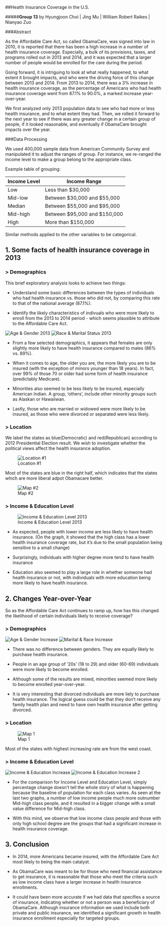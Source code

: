
<!------->
<!--title: "Health Insurance Coverage Analysis""-->
<!--output: html_document-->
<!------->

<!--```{r setup, include=FALSE}-->
<!--knitr::opts_chunk$set(echo = TRUE)-->
<!--```-->





##Health Insurance Coverage in the U.S. 

#####**Group 13**  by Hyungjoon Choi  |  Jing Mu  |  William Robert Raikes  |  Nianyao Zuo  


###Abstract

As the Affordable Care Act, so called ObamaCare, was signed into law in 2010, it is reported that there has been a high increase in a number of health insurance coverage. Especially, a bulk of its provisions, taxes, and programs rolled out in 2013 and 2014, and it was expected that a larger number of people would be enrolled for the care during the period.

Going forward, it is intriguing to look at what really happened, to what extent it brought impacts, and who were the driving force of this change between 2013 and 2014. From 2013 to 2014, there was a 3% increase in health insurance coverage, as the percentage of Americans who had health insurance coverage went from 87.1% to 90.0%, a marked increase year-over-year.

We first analyzed only 2013 population data to see who had more or less health insurance, and to what extent they had. Then, we rolled it forward to the next year to see if there was any greater change in a certain group of people, if it looked reasonable, and eventually if ObamaCare brought impacts over the year. 


###Data Processing

We used 400,000 sample data from American Community Survey and manipulated it to adjust the ranges of group. For instance, we re-ranged the income level to make a group belong to the appropriate class. 

Example table of grouping:

Income Level |         Income Range
------------ | -----------------------------
Low          | Less than $30,000
Mid-low      | Between $30,000 and $55,000
Median       | Between $55,000 and $95,000
Mid-high     | Between $95,000 and $150,000
High         | More than $150,000

Similar methods applied to the other variables to be categorical.

<!--```{r, include = F}-->
<!--library(choroplethr)-->
<!--library(dplyr)-->
<!--library(readr)-->
<!--library(DT)-->
<!--library(data.table)-->
<!--library(tidyr)-->
<!--library(ggplot2)-->
<!--library(scales)-->
<!--library(cowplot)-->

<!--setwd('E:/OneDrive/Fall 2016/5243 Applied Data Science/Project1') ##change this for your local drive-->
<!--set.seed(4)-->

<!--reread = 2-->
<!--if (reread == 1){-->
<!--  pusa_13<-fread("ss13pusa.csv")-->
<!--  pusb_13<-fread("ss13pusb.csv")-->
<!--  pus_13 <- rbind(pusa_13,pusb_13)-->

<!--  pusa_14<-fread("ss14pusa.csv")-->
<!--  pusb_14<-fread("ss14pusb.csv")-->
<!--  pus_14 <- rbind(pusa_14, pusb_14)-->

<!--  rm(pusa_13, pusb_13, pusa_14, pusb_14)-->

<!--  pus_13selected <- subset(pus_13,select=c('ST','AGEP','WAGP','SEX','RAC1P','MAR','SCHL','HICOV', 'PWGTP','PRIVCOV','PUBCOV'))-->
<!--  pus_13selected$year <- rep(2013, nrow(pus_13selected))-->

<!--  pus_14selected <- subset(pus_14,select=c('ST','AGEP','WAGP','SEX','RAC1P','MAR','SCHL','HICOV', 'PWGTP','PRIVCOV','PUBCOV'))-->
<!--  pus_14selected$year <- rep(2014, nrow(pus_14selected))-->

<!--  pusa <- tbl_df(rbind(pus_13selected, pus_14selected, fill = TRUE))  -->
<!--  pusa$year <- as.factor(pusa$year)-->
<!--  save(pusa, file = 'pusa.csv')-->
  
<!--  reread == 2-->
<!--} else{-->
<!--  pusa <- read.csv('pusa.csv')-->
<!--}-->
<!--```-->

<!--```{r, include = F}-->
<!--#regrouping-->
<!--pusa1 <--->
<!--  pusa %>% -->
<!--  mutate(age = ifelse(AGEP %in% 0:18, "Under 18", ifelse(AGEP %in% 18:29, "20s", ifelse(AGEP %in% 30:39, "30s", ifelse(AGEP %in% 40:49, "40s", ifelse(AGEP %in% 50:59, "50s", ifelse(AGEP %in% 60:69, "60s", "Above 70"))))))) %>%-->
<!--  mutate(income = ifelse(WAGP %in% 0:30000, "Low", ifelse(WAGP %in% 30000:55000, "Mid-low", ifelse(WAGP %in% 55000:95000, "Midian", ifelse(WAGP %in% 95000:150000, "Mid-high", "High")))))%>%-->
<!--  mutate(Gender=ifelse(SEX== 1, "Male", ifelse(SEX== 2, "Female", NA)))%>%-->
<!--  mutate(Race=ifelse(RAC1P==1, "White", ifelse(RAC1P==2, "Black", ifelse(RAC1P==3, "American Indian", ifelse(RAC1P==6, "Asian", "Others")))))%>%-->
<!--  mutate(MARR=ifelse(MAR==1, "Married", ifelse(MAR==2, "Widowed", ifelse(MAR==3, "Divorced", ifelse(MAR==4, "Separated", "Never Married")))))%>%-->
<!--  mutate(Edu=ifelse(SCHL %in% 0:15, "No Highschool", ifelse(SCHL==16, "High School", ifelse(SCHL==17, "GED", ifelse(SCHL %in% 18:19, "College Credit", ifelse(SCHL==21, "Bachelor's", ifelse(SCHL==22, "Master's", ifelse(SCHL==24, "PhD", "Other"))))))))%>%-->
<!--  ungroup()-->

<!--#rearrange the factors-->
<!--pusa1$Gender<-factor(pusa1$Gender, levels=c("Male","Female"))-->
<!--pusa1$income<-factor(pusa1$income, levels=c("Low", "Mid-low", "Midian", "Mid-high", "High"))-->
<!--pusa1$age<-factor(pusa1$age, levels=c("Under 18", "20s", "30s", "40s", "50s", "60s", "Above 70"))-->
<!--pusa1$Edu<-factor(pusa1$Edu, levels=c("No Highschool", "High School", "GED", "College Credit", "Bachelor's", "Master's", "PhD", "Other"))-->
<!--pusa1$Race<-factor(pusa1$Race, levels=c("White", "Black", "American Indian", "Asian", "Others"))-->
<!--```-->



## 1. Some facts of health insurance coverage in 2013
### > Demographics

This brief exploratory analysis looks to achieve two things:

* Understand some basic differences between the types of individuals who had health insurance vs. those who did not, by comparing this rate to that of the national average (87.1%).

* Identify the likely characteristics of indivuals who were more likely to enroll from the 2013 to 2014 period - which seems plausible to attribute to the Affordable Care Act.

<!--```{r, include=F}-->
<!--age13 <- -->
<!--  pusa1 %>% filter(year=="2013") %>%-->
<!--  group_by(year, age) %>% -->
<!--  summarise(percent=round(sum(HICOV==1)/length(HICOV),2))-->


<!--sex13 <- -->
<!--  pusa1 %>% filter(year=="2013") %>%-->
<!--  group_by(year,Gender) %>% -->
<!--  summarise(percent=round(sum(HICOV==1)/length(HICOV),2))-->

<!--race13 <- -->
<!--  pusa1 %>% filter(year=="2013") %>%-->
<!--  group_by(year,Race) %>% -->
<!--  summarise(percent=round(sum(HICOV==1)/length(HICOV),2))-->

<!--mar13 <- -->
<!--  pusa1 %>% filter(year=="2013") %>%-->
<!--  group_by(year,MARR) %>% -->
<!--  summarise(percent=round(sum(HICOV==1)/length(HICOV),2))-->
<!--```-->

![Age & Gender 2013](https://github.com/TZstatsADS/Fall2016-proj1-grp13/blob/master/figs/Age%26Gender%202013.jpeg)
![Race & Marital Status 2013](https://github.com/TZstatsADS/Fall2016-proj1-grp13/blob/master/figs/Marital%26Race%202013.jpeg)

* From a few selected demographics, it appears that females are only slightly more likely to have health insurance compared to males (86% vs. 89%). 

* When it comes to age, the older you are, the more likely you are to be insured (with the exception of minors younger than 18 years). In fact, over 99% of those 70 or older had some form of health insurance (predictably Medicare).

* Minorities also seemed to be less likely to be insured, especially American Indian. A group, 'others', include other minority groups such as Alaskan or Hawaiiwan.

* Lastly, those who are married or widowed were more likely to be insured, as those who were divorced or separated were less likely.



<!--```{r, include=FALSE}-->
<!--    #Age factor-->
<!--p1 <- ggplot(age13,aes(x=age,y=percent,fill=percent))+-->
<!--  scale_fill_gradient("Count", low = "light green", high = "dark green")+-->
<!--  geom_bar(stat="identity")+-->
<!--  labs(title="Health Coverage by Age in 2013") +-->
<!--  ylab("Health Insurance Coverage Rate")+-->
<!--  #theme(legend.position = "none") + -->
<!--  geom_hline(yintercept = 0.8725,colour="red",lty=2) +-->
<!--  scale_y_continuous(labels=percent)+-->
<!--  geom_text(aes(label=percent),colour="black",size=3,vjust=4)+xlab("Age Group") +-->
<!--  theme(plot.title = element_text(size = rel(0.7)))+-->
<!--  theme(axis.text.x = element_text(size=8,face="bold", angle = 30, hjust=1))+-->
<!--  theme(axis.title.x=element_text(size=10, face="bold"))+-->
<!--  theme(axis.text.y = element_text(size=10,face="bold"))+-->
<!--  theme(axis.title.y=element_text(size=10, face="bold"))-->
<!--    #Gender factor-->
<!--p2 <- ggplot(sex13,aes(x=Gender,y=percent,fill=percent))+-->
<!--  scale_fill_gradient("Count", low = "thistle2", high = "red")+-->
<!--  geom_bar(stat="identity")+-->
<!--  labs(title="Health Coverage by Gender in 2013") +-->
<!--  xlab("Gender")+-->
<!--  ylab("Health Insurance Coverage Rate")+-->
<!--  #theme(legend.position = "none") + -->
<!--  geom_hline(yintercept = 0.8725,colour="red",lty=2)+-->
<!--  scale_y_continuous(labels=percent)+-->
<!--  geom_text(aes(label=percent),colour="black",size=3,vjust=4)+-->
<!--  theme(plot.title = element_text(size = rel(0.7)))+-->
<!--  theme(axis.text.x = element_text(size=8,face="bold",angle = 30, hjust=1))+-->
<!--  theme(axis.title.x=element_text(size=10,face="bold"))+-->
<!--  theme(axis.text.y = element_text(size=10,face="bold"))+-->
<!--  theme(axis.title.y=element_text(size=10, face="bold"))-->
<!--```-->


<!--```{r, include=FALSE}-->
<!--#Race factor-->
<!--p3 <- ggplot(race13,aes(x=Race, y=percent,fill=percent))+-->
<!--  scale_fill_gradient("Count", low = "yellow", high = "orange")+-->
<!--  geom_bar(stat="identity")+ggtitle("Health Coverage by Race in 2013") +-->
<!--  #theme(legend.position = "none")+-->
<!--  scale_y_continuous(labels=percent)+-->
<!--  geom_hline(yintercept = 0.8725,colour="red",lty=2) +-->
<!--  geom_text(aes(label=percent),colour="black",size=3,vjust=4)+xlab("Race Group") +-->
<!--  ylab("Health Insurance Coverage Rate")+-->
<!--  theme(plot.title = element_text(size = rel(0.7)))+-->
<!--  theme(axis.text.x = element_text(size=8,face="bold",angle = 30, hjust=1))+-->
<!--  theme(axis.title.x=element_text(size=10,face="bold"))+-->
<!--  theme(axis.text.y = element_text(size=8,face="bold"))+-->
<!--  theme(axis.title.y=element_text(size=10, face="bold"))-->
<!--    #Marital status factor-->
<!--p4 <- ggplot(mar13,aes(x=MARR,y=percent,fill=percent))+-->
<!--  scale_fill_gradient("Count", low = "pink", high = "purple")+-->
<!--  geom_bar(stat="identity")+ggtitle("Health Coverage by Marital Status in 2013") +-->
<!--  #theme(legend.position = "none") +-->
<!--  scale_y_continuous(labels=percent)+-->
<!--  ylab("Health Insurance Coverage Rate")+-->
<!--  geom_hline(yintercept = 0.8725,colour="red",lty=2) +-->
<!--  geom_text(aes(label=percent),colour="black",size=3,vjust=4)+xlab("Marital Status") +-->
<!--  theme(plot.title = element_text(size = rel(0.7)))+-->
<!--  theme(axis.text.x = element_text(size=8,face="bold",angle = 30, hjust=1))+-->
<!--  theme(axis.title.x=element_text(size=10,face="bold"))+-->
<!--  theme(axis.text.y = element_text(size=8,face="bold"))+-->
<!--  theme(axis.title.y=element_text(size=10, face="bold"))-->
<!--```-->
<!--```{r, eval=TRUE, echo=FALSE}-->
<!--plot_grid(p1,p2,ncol=2,rel_heights=c(1,1))-->
<!--```-->
<!--```{r, eval=TRUE, echo=FALSE}-->
<!--plot_grid(p4,p3,ncol=2,rel_heights=c(1,1))-->
<!--```-->



### > Location  

We label the states as blue(Democratic) and red(Republican) according to 2012 Presidential Election result. We wish to investigate whether the political views affect the health insurance adoption.

![Location #1](https://github.com/TZstatsADS/Fall2016-proj1-grp13/blob/master/figs/Rplot14.png)

Most of the states are blue in the right half, which indicates that the states which are more liberal adpot Obamacare better.

![Map #2](https://github.com/TZstatsADS/Fall2016-proj1-grp13/blob/master/figs/Rplot19.png)


<!--```{r, include = F}-->

<!--statename <- fread("statenames.csv")-->
<!--statename <- tbl_df(statename)-->
<!--statename$name <- as.character(tolower(statename$name))-->
<!--ST <- pus$ST-->
<!--for(i in 1:dim(pus)[1]){-->
<!--  ST[i] <-statename[statename$code==ST[i],2] -->
<!--}-->
<!--ST <- as.character(ST)-->
<!--pusa1$state <- ST-->

<!--vote <- as.factor(c(2,2,2,2,1,1,1,1,1,1,2,1,2,1,2,1,2,2,2,1,1,1,1,1,2,2,2,2,-->
<!--                    1,1,1,1,1,2,2,1,2,1,1,1,2,2,2,2,2,1,1,1,2,1,2))-->
<!--levels(vote) <- c('Democratic', 'Republican')-->


<!--heal_ins13 <- subset(pusa1[pusa1$year=='2013',], select = c('state', 'PWGTP', 'HICOV', 'PRIVCOV', 'PUBCOV'))-->
<!--heal_ins14 <- subset(pusa1[pusa1$year=='2014',], select = c('state', 'PWGTP', 'HICOV', 'PRIVCOV', 'PUBCOV'))-->

<!--heal_ins13 <- heal_ins13 %>%-->
<!--  mutate(HICOV = ifelse(HICOV == 2, 0, 1)) %>%-->
<!--  mutate(PRIVCOV = ifelse(PRIVCOV == 2, 0, 1)) %>%-->
<!--  mutate(PUBCOV = ifelse(PUBCOV == 2, 0, 1))-->
<!--heal_ins14 <- heal_ins14 %>%-->
<!--  mutate(HICOV = ifelse(HICOV == 2, 0, 1)) %>%-->
<!--  mutate(PRIVCOV = ifelse(PRIVCOV == 2, 0, 1)) %>%-->
<!--  mutate(PUBCOV = ifelse(PUBCOV == 2, 0, 1))-->
<!--state_pop13 <- heal_ins13 %>%-->
<!--  group_by(ST) %>%-->
<!--  summarise(count = n())#State population in 2013-->
<!--state_ins_pop13 <- heal_ins13 %>%-->
<!--  group_by(ST) %>%-->
<!--  summarise(count = n(),perc_hc_weighted = weighted.mean(HICOV, w = PWGTP, na.rm = T))#State population with insurance in 2013-->
<!--state_pop14 <- heal_ins14 %>%-->
<!--  group_by(state) %>%-->
<!--  summarise(count = n())#State population in 2014-->
<!--state_ins_pop14 <- heal_ins14 %>%-->
<!--  group_by(state) %>%-->
<!--  summarise(count = n(),perc_hc_weighted = weighted.mean(HICOV, w = PWGTP, na.rm = T))#State population with insurance in 2014-->
<!--state_priv13 <- heal_ins13 %>%-->
<!--  group_by(state) %>%-->
<!--  summarise(count = n(),perc_hc_weighted = weighted.mean(PRIVCOV, w = PWGTP, na.rm = T))#State population with PRIVATE insurance in 2013-->
<!--state_priv14 <- heal_ins14 %>%-->
<!--  group_by(state) %>%-->
<!--  summarise(count = n(),perc_hc_weighted = weighted.mean(PRIVCOV, w = PWGTP, na.rm = T))#State population with PRIVATE insurance in 2014-->
<!--state_pub13 <- heal_ins13 %>%-->
<!--  group_by(state) %>%-->
<!--  summarise(count = n(),perc_hc_weighted = weighted.mean(PUBCOV, w = PWGTP, na.rm = T))#State population with PUBLIC insurance in 2013-->
<!--state_pub14 <- heal_ins14 %>%-->
<!--  group_by(state) %>%-->
<!--  summarise(count = n(),perc_hc_weighted = weighted.mean(PUBCOV, w = PWGTP, na.rm = T))#State population with PUBLIC insurance in 2014-->



<!--us <- map_data("state")-->
<!-- #2013  private insurance coverage percent map-->
<!--statep_priv13 <- ggplot() +-->
<!--         geom_map(data=us, map=us,aes(x=long, y=lat, map_id=region),-->
<!--                    fill="#ffffff", color="#ffffff", size=0.15) + -->
<!--                    geom_map(data=state_priv13, map=us,aes(fill=perc_hc_weighted, map_id=state),-->
<!--                    color="#ffffff", size=0.15) + -->
<!--                    scale_fill_continuous(low='yellow', high='purple', -->
<!--                    guide='colorbar')+ggtitle("The Percentage of Private Insurance Coverage by State 2013")+        -->
<!--         theme(axis.text=element_blank(),axis.ticks=element_blank(),-->
<!--         axis.title=element_blank())+theme(legend.text=element_text(size=8))-->
<!--#2013  public insurance coverage percent map-->
<!--statep_pub13 <- ggplot() +-->
<!--         geom_map(data=us, map=us,aes(x=long, y=lat, map_id=region),-->
<!--                    fill="#ffffff", color="#ffffff", size=0.15) + -->
<!--                    geom_map(data=state_pub13, map=us,aes(fill=perc_hc_weighted, map_id=state),-->
<!--                    color="#ffffff", size=0.15) + -->
<!--                    scale_fill_continuous(low='yellow', high='purple', -->
<!--                    guide='colorbar')+ggtitle("The Percentage of Public Insurance Coverage by State 2013")+        -->
<!--         theme(axis.text=element_blank(),axis.ticks=element_blank(),-->
<!--         axis.title=element_blank())+theme(legend.text=element_text(size=8))-->



<!--ins13 <- cbind(-->
<!--statename[-52,], vote, state_pop13$count, state_ins_pop13$perc_hc_weighted,-->
<!--               state_priv13$perc_hc_weighted, state_pub13$perc_hc_weighted)#combine 2013 data-->
<!--ins14 <- cbind(-->
<!--statename[-52,], vote, state_pop14$count, state_ins_pop14$perc_hc_weighted,-->
<!--               state_priv14$perc_hc_weighted, state_pub14$perc_hc_weighted)#combine 2014 data-->
<!--colnames(ins13) <- c('state', 'name', 'abbr', 'vote', 'pop', 'ins_per',-->
<!--                     'priv_per', 'pub_per')#assign column name for 2013 data-->
<!--colnames(ins14) <- c('state', 'name', 'abbr', 'vote', 'pop', 'ins_per',-->
<!--                     'priv_per', 'pub_per')#assign column name for 2014 data-->
<!--```-->

<!--```{r}-->
<!--ggplot(ins13, aes(x=reorder(abbr,ins_per), y=ins_per, fill=factor(vote)))+-->
<!--  geom_bar(stat='identity')+scale_fill_manual(name='2012 Election results', values=c('blue','red'))+-->
<!--  ylab("Percentage")+xlab("States")+ggtitle("Percentage of People Having Health Insurance in 2013")-->
<!--```-->


<!--```{r}-->
<!--#####Heat map(difference between public and private)-->
<!--priv_cov13 <- subset(ins13, select = c('name','priv_per'))-->
<!--priv_cov13$name <- tolower(priv_cov13$name)-->
<!--colnames(priv_cov13) <- c('region', 'value')-->
<!--pm1 <- state_choropleth(priv_cov13, title='Percentage of Private Health Insurance Coverage 2013')-->

<!--pub_cov13 <- subset(ins13, select = c('name','pub_per'))-->
<!--pub_cov13$name <- tolower(pub_cov13$name)-->
<!--colnames(pub_cov13) <- c('region', 'value')-->
<!--pm2 <- state_choropleth(pub_cov13, title='Percentage of Public Health Insurance Coverage 2013')-->
<!--plot_grid(pm1,pm2,ncol=2,rel_heights=c(1,1))-->
<!--#############-->
<!--```-->

### > Income & Education Level

![Income & Education Level 2013](https://github.com/TZstatsADS/Fall2016-proj1-grp13/blob/master/figs/Income%26Edu%202013.jpeg)

<!--```{r, eval=TRUE, echo=FALSE}-->
<!--    #Income factor-->
<!--income13 <- -->
<!--  pusa1 %>% filter(year=="2013") %>%-->
<!--  group_by(year, income) %>% -->
<!--  summarise(percent=round(sum(HICOV==1)/length(HICOV),3))-->
<!--    #Education factor-->
<!--Edu13 <- -->
<!--  pusa1 %>% filter(year=="2013") %>%-->
<!--  group_by(year, Edu) %>% -->
<!--  summarise(percent=round(sum(HICOV==1)/length(HICOV),3))-->

<!--  #Graphs-->
<!--    #Income factor-->
<!--p5 <- ggplot(income13,aes(x=income,y=percent,fill=percent))+-->
<!--  scale_fill_gradient("Count", low = "pink", high = "purple")+-->
<!--  geom_bar(stat="identity")+ggtitle("Health Coverage by Income Level in 2013") +-->
<!--  #theme(legend.position = "none") +-->
<!--  scale_y_continuous(labels=percent)+-->
<!--  ylab("Health Insurance Coverage Rate")+-->
<!--  geom_hline(yintercept = 0.8725,colour="red",lty=2) +-->
<!--  geom_text(aes(label=percent),colour="black",size=3,vjust=4)+xlab("Income Level") +-->
<!--  theme(plot.title = element_text(size = rel(0.7)))+-->
<!--  theme(axis.text.x = element_text(size=8,face="bold",angle = 30, hjust=1))+-->
<!--  theme(axis.title.x=element_text(size=10,face="bold"))+-->
<!--  theme(axis.text.y = element_text(size=8,face="bold"))+-->
<!--  theme(axis.title.y=element_text(size=10, face="bold"))-->
<!--    #Education factor-->
<!--p6 <- ggplot(Edu13,aes(x=Edu,y=percent,fill=percent))+-->
<!--  scale_fill_gradient("Count", low = "light green", high = "dark green")+-->
<!--  geom_bar(stat="identity")+ggtitle("Health Coverage by Education Level") +-->
<!--  #theme(legend.position = "none") +-->
<!--  scale_y_continuous(labels=percent)+-->
<!--  ylab("Health Insurance Coverage Rate")+-->
<!--  geom_hline(yintercept = 0.8725,colour="red",lty=2) +-->
<!--  geom_text(aes(label=percent),colour="black",size=3,vjust=4)+xlab("Education Level") +-->
<!--  theme(plot.title = element_text(size = rel(0.7)))+-->
<!--  theme(axis.text.x = element_text(size=8,face="bold",angle = 30, hjust=1))+-->
<!--  theme(axis.title.x=element_text(size=10,face="bold"))+-->
<!--  theme(axis.text.y = element_text(size=8,face="bold"))+-->
<!--  theme(axis.title.y=element_text(size=10, face="bold"))-->
<!--     #Combine-->
<!--plot_grid(p5,p6,ncol=2,rel_heights=c(1,1))-->
<!--```-->

* As expected, people with lower income are less likely to have health insurance. (On the graph, it   showed that the high class has a lower health insurance coverage rate, but it's due to the small    population being sensitive to a small change)

* Surprisingly, individuals with higher degree more tend to have health insurance

* Education also seemed to play a large role in whether someone had health insurance or not, with     individuals with more education being more likely to have health insurance.



## 2. Changes Year-over-Year

So as the Affordable Care Act continues to ramp up, how has this changed the likelihood of certain individuals likely to receive coverage?

### > Demographics

![Age & Gender Increase](https://github.com/TZstatsADS/Fall2016-proj1-grp13/blob/master/figs/Age%26Gender_increase.jpeg)
![Marital & Race Increase](https://github.com/TZstatsADS/Fall2016-proj1-grp13/blob/master/figs/Marital%26Race_increase.jpeg)

<!--```{r, include=FALSE}-->
<!--    #Age factor-->
<!--age_gp <--->
<!--  pusa1 %>% -->
<!--  group_by(year, HICOV, age) %>%-->
<!--  summarise(n()) %>%-->
<!--  spread('year', 'n()') %>%-->
<!--  mutate(delta = round((`2014` - `2013`)/`2013`,3))-->
<!--    #Gender factor-->
<!--sex_gp <--->
<!--  pusa1 %>% group_by(year, HICOV, Gender) %>%-->
<!--  summarise(n()) %>%-->
<!--  spread('year', 'n()') %>%-->
<!--  mutate(delta = round((`2014` - `2013`)/`2013`,3))-->
<!--    #Race factor-->
<!--race_gp <--->
<!--  pusa1 %>% group_by(year, HICOV, Race) %>%-->
<!--  summarise(n()) %>%-->
<!--  spread('year', 'n()') %>%-->
<!--  mutate(delta = round((`2014` - `2013`)/`2013`,3))-->
<!--    #Marital Status factor-->
<!--marital_gp <- -->
<!--  pusa1 %>% -->
<!--  group_by(year, HICOV, MARR) %>%-->
<!--  summarise(n()) %>%-->
<!--  spread('year', 'n()') %>%-->
<!--  mutate(delta = round((`2014` - `2013`)/`2013`,3))-->

<!--  #Graphs-->
<!--    #Age factor-->
<!--p21 <- ggplot(age_gp[age_gp$HICOV==1,],aes(x=age,y=delta, fill=delta))+-->
<!--  scale_fill_gradient("Count", low = "light green", high = "dark green")+-->
<!--  geom_bar(stat="identity")+ggtitle("Increase in Health Coverage by Age") +-->
<!--  #theme(legend.position = "none") + -->
<!--  geom_hline(yintercept = 0.0286,colour="red",lty=2) +-->
<!--  scale_y_continuous(labels=percent)+-->
<!--  geom_text(aes(label=delta),colour="black",size=3,vjust=1.4)+xlab("Age Group") +-->
<!--  ylab("Health Coverage Increase Rate")+-->
<!--  theme(plot.title = element_text(size = rel(0.7)))+-->
<!--  theme(axis.text.x = element_text(size=8,face="bold",angle = 30, hjust=1))+-->
<!--  theme(axis.title.x=element_text(size=10,face="bold"))+-->
<!--  theme(axis.text.y = element_text(size=8,face="bold"))+-->
<!--  theme(axis.title.y=element_text(size=10, face="bold"))-->
<!--    #Gender factor-->
<!--p22 <- ggplot(sex_gp[sex_gp$HICOV==1,],aes(x=Gender,y=delta,fill=delta))+-->
<!--  scale_fill_gradient("Count", low = "thistle2", high = "red")+-->
<!--  geom_bar(stat="identity")+ggtitle("Increase in Health Coverage by Gender") +-->
<!--  ylab("Health Coverage Increase Rate")+-->
<!--  #theme(legend.position = "none") + -->
<!--  geom_hline(yintercept = 0.0286,colour="red",lty=2) +-->
<!--  scale_y_continuous(labels=percent)+-->
<!--  geom_text(aes(label=delta),colour="black",size=3,vjust=2) +-->
<!--  theme(plot.title = element_text(size = rel(0.7)))+-->
<!--  theme(axis.text.x = element_text(size=8,face="bold",angle = 30, hjust=1))+-->
<!--  theme(axis.title.x=element_text(size=10,face="bold"))+-->
<!--  theme(axis.text.y = element_text(size=8,face="bold"))+-->
<!--  theme(axis.title.y=element_text(size=10, face="bold"))-->
<!--    #Race factor-->
<!--p23 <- ggplot(race_gp[race_gp$HICOV==1,],aes(x=Race,y=delta,fill=delta))+-->
<!--  scale_fill_gradient("Count", low = "yellow", high = "orange")+-->
<!--  geom_bar(stat="identity")+ggtitle("Increase in Health Coverage by Race") +-->
<!--  ylab("Health Coverage Increase Rate")+-->
<!--  #theme(legend.position = "none") +-->
<!--  scale_y_continuous(labels=percent)+-->
<!--  geom_hline(yintercept = 0.0286,colour="red",lty=2) +-->
<!--  geom_text(aes(label=delta),colour="black",size=3,vjust=2)+xlab("Race Group") +-->
<!--  theme(plot.title = element_text(size = rel(0.7)))+-->
<!--  theme(axis.text.x = element_text(size=8,face="bold",angle = 30, hjust=1))+-->
<!--  theme(axis.title.x=element_text(size=10,face="bold"))+-->
<!--  theme(axis.text.y = element_text(size=8,face="bold"))+-->
<!--  theme(axis.title.y=element_text(size=10, face="bold"))-->
<!--    #Marital Status factor-->
<!--p24 <- ggplot(marital_gp[marital_gp$HICOV==1,],aes(x=MARR,y=delta,fill=delta))+-->
<!--  scale_fill_gradient("Count", low = "pink", high = "purple")+-->
<!--  geom_bar(stat="identity")+ggtitle("Increase in Health Coverage by Marital Status") +-->
<!--  ylab("Health Coverage Increase Rate")+-->
<!--  #theme(legend.position = "none") +-->
<!--  scale_y_continuous(labels=percent)+-->
<!--  geom_hline(yintercept = 0.0286,colour="red",lty=2) +-->
<!--  geom_text(aes(label=delta),colour="black",size=3,vjust=1.37)+xlab("Marital Status")+-->
<!--  theme(plot.title = element_text(size = rel(0.7)))+-->
<!--  theme(axis.text.x = element_text(size=8,face="bold",angle = 30, hjust=1))+-->
<!--  theme(axis.title.x=element_text(size=10,face="bold"))+-->
<!--  theme(axis.text.y = element_text(size=8,face="bold"))+-->
<!--  theme(axis.title.y=element_text(size=10, face="bold"))-->
<!--```-->
<!--```{r, eval=TRUE, echo=FALSE}-->
<!--plot_grid(p21,p22,ncol=2,rel_heights=c(1,1))-->
<!--plot_grid(p24,p23,ncol=2,rel_heights=c(1,1))-->
<!--```-->

* There was no difference between genders. They are equally likely to purchase health insurance.

* People in an age group of '20s' (18 to 29) and older (60-69) individuals were more likely to become enrolled.

* Although some of the results are mixed, minorities seemed more likely to become enrolled year-over-year.

* It is very interesting that divorced individuals are more liely to purchase health insurance. The logical   guess could be that they don't receive any family health plan and need to have own health insurance after getting divorced.
  
  
### > Location

![Map 1](https://github.com/TZstatsADS/Fall2016-proj1-grp13/blob/master/figs/Rplot20.png)

Most of the states with highest increasing rate are from the west coast.

<!--```{r}-->
<!--state_gp <--->
<!--  pusa1 %>% group_by(year, HICOV, state) %>%-->
<!--  summarise(n()) %>%-->
<!--  spread('year', 'n()') %>%-->
<!--  mutate(delta = (`2014` - `2013`)/`2013`)-->
<!--statep_gp <- ggplot() +-->
<!--  geom_map(data=us, map=us,aes(x=long, y=lat, map_id=region),-->
<!--           fill="#ffffff", color="#ffffff", size=0.15) + -->
<!--  geom_map(data=state_gp[state_gp$HICOV==1,], map=us,aes(fill=delta, map_id=state),-->
<!--           color="#ffffff", size=0.15) + -->
<!--  scale_fill_continuous(low='yellow', high='darkorange', -->
<!--                    guide='colorbar')+ggtitle("The Percentage increase in Health Insurance Coverage by State")+        -->
<!--  theme(axis.text=element_blank(),axis.ticks=element_blank(),-->
<!--        axis.title=element_blank())-->
<!--```-->







### > Income & Education Level

![Income & Education Increase](https://github.com/TZstatsADS/Fall2016-proj1-grp13/blob/master/figs/Income%26Edu_increase.jpeg)
![Income & Education Increase 2](https://github.com/TZstatsADS/Fall2016-proj1-grp13/blob/master/figs/Income%26Edu_value_Inc.jpeg)


<!--```{r, eval=TRUE, echo=FALSE}-->
<!--#Income factor-->
<!--income_gp <--->
<!--  pusa1 %>% -->
<!--  group_by(year, HICOV, income) %>%-->
<!--  summarise(n()) %>%-->
<!--  spread('year', 'n()') %>%-->
<!--  mutate(delta = round((`2014` - `2013`)/`2013`,3))-->
<!--#Education factor-->
<!--education_gp <--->
<!--  pusa1 %>% -->
<!--  group_by(year, HICOV, Edu) %>%-->
<!--  summarise(n()) %>%-->
<!--  spread('year', 'n()') %>%-->
<!--  mutate(delta =round((`2014` - `2013`)/`2013`,3))-->

<!--#Graphs-->
<!--p25 <- ggplot(na.omit(income_gp[income_gp$HICOV==1,]),aes(x=income,y=delta,fill=delta))+-->
<!--  scale_fill_gradient("Count", low = "pink", high = "purple")+-->
<!--  geom_bar(stat="identity")+ggtitle("Increase in Health Coverage by Income") +-->
<!--  ylab("Health Coverage Increase Rate")+-->
<!--  #theme(legend.position = "none") +-->
<!--  scale_y_continuous(labels=percent)+-->
<!--  geom_hline(yintercept = 0.0286,colour="red",lty=2) +-->
<!--  geom_text(aes(label=delta),colour="black",size=3,vjust=2)+xlab("Income Level")+-->
<!--  theme(plot.title = element_text(size = rel(0.7)))+-->
<!--  theme(axis.text.x = element_text(size=8,face="bold",angle = 30, hjust=1))+-->
<!--  theme(axis.title.x=element_text(size=10,face="bold"))+-->
<!--  theme(axis.text.y = element_text(size=8,face="bold"))+-->
<!--  theme(axis.title.y=element_text(size=10, face="bold"))-->

<!--p26 <- ggplot(na.omit(education_gp[education_gp$HICOV==1,]),aes(x=Edu,y=delta,fill=delta))+-->
<!--  scale_fill_gradient("Count", low = "light green", high = "dark green")+-->
<!--  geom_bar(stat="identity")+ggtitle("Increase in Health Coverage by Education") +-->
<!--  ylab("Health Coverage Increase Rate")+-->
<!--  #theme(legend.position = "none") +-->
<!--  scale_y_continuous(labels=percent)+-->
<!--  geom_hline(yintercept = 0.0286,colour="red",lty=2) +-->
<!--  geom_text(aes(label=delta),colour="black",size=3,vjust=2)+xlab("Education Level")+-->
<!--  theme(plot.title = element_text(size = rel(0.7)))+-->
<!--  theme(axis.text.x = element_text(size=8,face="bold",angle = 30, hjust=1))+-->
<!--  theme(axis.title.x=element_text(size=10,face="bold"))+-->
<!--  theme(axis.text.y = element_text(size=8,face="bold"))+-->
<!--  theme(axis.title.y=element_text(size=10, face="bold"))-->

<!--plot_grid(p25,p26,ncol=2,rel_heights=c(1,1))-->
<!--```-->

<!--```{r, eval=TRUE, echo=FALSE}-->
<!--Hi_yr13<-subset(pusa1, !is.na(HICOV) & year==2013 & HICOV ==1)-->
<!--Hi_yr14<-subset(pusa1, !is.na(HICOV) & year==2014 & HICOV ==1)-->

<!--HI13<-aggregate(Hi_yr13$HICOV, by=list(Hi_yr13$income), FUN=length)-->
<!--colnames(HI13)<-c("Income", "2013")-->
<!--HI14<-aggregate(Hi_yr14$HICOV, by=list(Hi_yr14$income), FUN=length)-->
<!--colnames(HI14)<-c("Income","2014")-->
<!--Inc_HIC<-merge(HI13, HI14, by="Income")-->

<!--Edu13<-aggregate(Hi_yr13$HICOV, by=list(Hi_yr13$Edu), FUN=length)-->
<!--colnames(Edu13)<-c("Education", "2013")-->
<!--Edu14<-aggregate(Hi_yr14$HICOV, by=list(Hi_yr14$Edu), FUN=length)-->
<!--colnames(Edu14)<-c("Education","2014")-->
<!--Inc_Edu<-merge(Edu13, Edu14, by="Education")-->

<!--#Graphs-->
<!--p10<-ggplot(melt(Inc_HIC,id="Income"), aes(x=Income, y=value, fill= variable))+-->
<!--  geom_bar(stat="identity", position="dodge")+-->
<!--  labs(title="Increase in Health Insurance by Income Level", fill="")+-->
<!--  xlab("Income Level")+-->
<!--  ylab("Number of Health Insurance")+-->
<!--  theme(plot.title = element_text(size = rel(0.7)))+-->
<!--  theme(axis.text.x = element_text(size=8,face="bold",angle = 30, hjust=1))+-->
<!--  theme(axis.title.x=element_text(size=10,face="bold"))+-->
<!--  theme(axis.text.y = element_text(size=8,face="bold"))+-->
<!--  theme(axis.title.y=element_text(size=10, face="bold"))-->

<!--p11<-ggplot(melt(Inc_Edu,id="Education"), aes(x=Education, y=value, fill= variable))+-->
<!--  geom_bar(stat="identity", position="dodge")+-->
<!--  labs(title="Increase in Health Coverage by Education Level", fill="")+-->
<!--  xlab("Education Level")+-->
<!--  ylab("Number of Health Insurance")+-->
<!--  theme(plot.title = element_text(size = rel(0.7)))+-->
<!--  theme(axis.text.x = element_text(size=8,face="bold",angle = 30, hjust=1))+-->
<!--  theme(axis.title.x=element_text(size=10,face="bold"))+-->
<!--  theme(axis.text.y = element_text(size=8,face="bold"))+-->
<!--  theme(axis.title.y=element_text(size=10, face="bold"))-->
  
<!--plot_grid(p10,p11,ncol=2,rel_heights=c(2,1))-->
<!--```-->

* For the comparison for Income Level and Education Level, simply percentage change doesn't tell the whole story of what is happening because the baseline of population for each class varies. As seen at the last two graphs, a number of low income people much more outnumber Mid-high class people, and it resulted in a bigger change with a small value difference for Mid-high class. 

* With this mind, we observe that low income class people and those with only high school degree are the groups that had a significant increase in health insurance coverage.




## 3. Conclusion

* In 2014, more Americans became insured, with the Affordable Care Act most likely to being the main catalyst. 

* As ObamaCare was meant to be for those who need financial assistance to get insurance, it is reasonable that those who meet the criteria such as low income class have a larger increase in health insurance enrollments. 

* It could have been more accurate if we had data that specifies a source of insurance, indicating whether or not a person was a beneficiary of ObamaCare. Although insurance information we used include both private and public insurance, we identified a significant growth in health insurance enrollment especially for targeted groups. 
